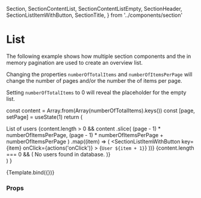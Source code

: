   Section,
  SectionContentList,
  SectionContentListEmpty,
  SectionHeader,
  SectionListItemWithButton,
  SectionTitle,
} from '../components/section'

<Meta title="Examples/List" />

# List

The following example shows how multiple section components and the in memory pagination are used to create an overview list.

Changing the properties `numberOfTotalItems` and `numberOfItemsPerPage` will change the number of pages and/or the number the of items per page.

Setting `numberOfTotalItems` to 0 will reveal the placeholder for the empty list.

  const content = Array.from(Array(numberOfTotalItems).keys())
  const [page, setPage] = useState(1)
  return (
    <Section>
      <SectionHeader>
        <SectionTitle>List of users</SectionTitle>
      </SectionHeader>
      <SectionContentList>
        {content.length > 0 &&
          content
            .slice(
              (page - 1) * numberOfItemsPerPage,
              (page - 1) * numberOfItemsPerPage + numberOfItemsPerPage
            )
            .map((item) => (
              <SectionListItemWithButton
                key={item}
                onClick={actions('onClick')}
              >
                {`User ${item + 1}`}
              </SectionListItemWithButton>
            ))}
        {content.length === 0 && (
          <SectionContentListEmpty>
            No users found in database.
          </SectionContentListEmpty>
        )}
      </SectionContentList>
      <PaginationInMemory
        page={page}
        size={numberOfItemsPerPage}
        total={numberOfTotalItems}
        onChangePage={setPage}
      />
    </Section>
  )
}

<Canvas>
  <Story
    name="Default"
    args={{
      numberOfTotalItems: 10,
      numberOfItemsPerPage: 5,
    }}
  >
    {Template.bind({})}
  </Story>
</Canvas>

### Props

<ArgsTable story="Default" />
